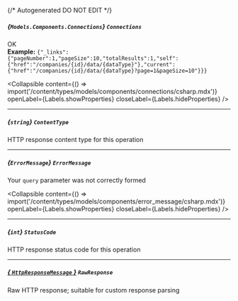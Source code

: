 {/* Autogenerated DO NOT EDIT  */}

##### *{`Models.Components.Connections`}* `Connections`
OK
<br/>
**Example:** `{"_links":{"pageNumber":1,"pageSize":10,"totalResults":1,"self":{"href":"/companies/{id}/data/{dataType}"},"current":{"href":"/companies/{id}/data/{dataType}?page=1&pageSize=10"}}}`

<Collapsible content={() => import('/content/types/models/components/connections/csharp.mdx')} openLabel={Labels.showProperties} closeLabel={Labels.hideProperties} />


---
##### *{`string`}* `ContentType`
HTTP response content type for this operation

---
##### *{`ErrorMessage`}* `ErrorMessage`
Your `query` parameter was not correctly formed

<Collapsible content={() => import('/content/types/models/components/error_message/csharp.mdx')} openLabel={Labels.showProperties} closeLabel={Labels.hideProperties} />


---
##### *{`int`}* `StatusCode`
HTTP response status code for this operation

---
##### [*{ `HttpResponseMessage` }*](https://learn.microsoft.com/en-us/dotnet/api/system.net.http.httpresponsemessage?view=net-5.0) `RawResponse`
Raw HTTP response; suitable for custom response parsing



